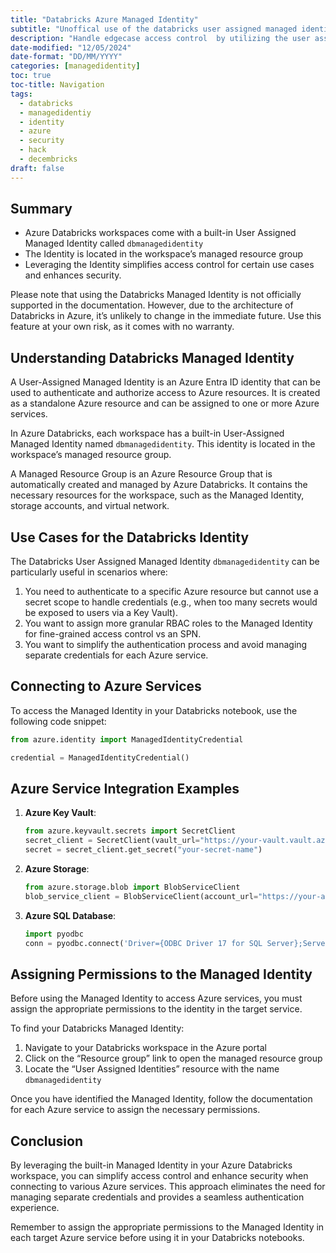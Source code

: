 ```yaml
---
title: "Databricks Azure Managed Identity"
subtitle: "Unoffical use of the databricks user assigned managed identity in Azure "
description: "Handle edgecase access control  by utilizing the user assigned Managed Identity in your Azure Databricks workspace."
date-modified: "12/05/2024"
date-format: "DD/MM/YYYY"
categories: [managedidentity]
toc: true
toc-title: Navigation
tags: 
  - databricks
  - managedidentiy
  - identity
  - azure
  - security
  - hack
  - decembricks
draft: false
---
```


## Summary

- Azure Databricks workspaces come with a built-in User Assigned Managed Identity called `dbmanagedidentity`
- The Identity is located in the workspace's managed resource group
- Leveraging the Identity simplifies access control for certain use cases and enhances security.

::: {.callout-warning title="Unofficial Feature" appearance="simple" } 
Please note that using the Databricks Managed Identity is not officially supported in the documentation. However, due to the architecture of Databricks in Azure, it's unlikely to change in the immediate future. Use this feature at your own risk, as it comes with no warranty.
:::
## Understanding Databricks Managed Identity

::: {.callout-note title="What is a User-Assigned Managed Identity?" appearance="simple" collapse="true"}
A User-Assigned Managed Identity is an Azure Entra ID identity that can be used to authenticate and authorize access to Azure resources. It is created as a standalone Azure resource and can be assigned to one or more Azure services.
:::

In Azure Databricks, each workspace has a built-in User-Assigned Managed Identity named `dbmanagedidentity`. This identity is located in the workspace's managed resource group.

::: {.callout-note title="What is a Managed Resource Group?" appearance="simple" collapse="true"}
A Managed Resource Group is an Azure Resource Group that is automatically created and managed by Azure Databricks. It contains the necessary resources for the workspace, such as the Managed Identity, storage accounts, and virtual network.
:::


## Use Cases for the Databricks Identity

The Databricks User Assigned Managed Identity `dbmanagedidentity` can be particularly useful in scenarios where:

1. You need to authenticate to a specific Azure resource but cannot use a secret scope to handle credentials (e.g., when too many secrets would be exposed to users via a Key Vault).
2. You want to assign more granular RBAC roles to the Managed Identity for fine-grained access control vs an SPN.
3. You want to simplify the authentication process and avoid managing separate credentials for each Azure service.


## Connecting to Azure Services

To access the Managed Identity in your Databricks notebook, use the following code snippet:

```python
from azure.identity import ManagedIdentityCredential

credential = ManagedIdentityCredential()
```

## Azure Service Integration Examples

1. **Azure Key Vault**:
   ```python
   from azure.keyvault.secrets import SecretClient
   secret_client = SecretClient(vault_url="https://your-vault.vault.azure.net/", credential=credential)
   secret = secret_client.get_secret("your-secret-name")
   ```

2. **Azure Storage**:
   ```python
   from azure.storage.blob import BlobServiceClient
   blob_service_client = BlobServiceClient(account_url="https://your-account.blob.core.windows.net", credential=credential)
   ```

3. **Azure SQL Database**:
   ```python
   import pyodbc
   conn = pyodbc.connect('Driver={ODBC Driver 17 for SQL Server};Server=your-server.database.windows.net;Database=your-database', authentication=pyodbc.ConnectAttr.SQL_COPT_SS_AUTH_ACCESS_TOKEN, user=credential.get_token("https://database.windows.net/.default").token)
   ```

## Assigning Permissions to the Managed Identity

::: {.callout-caution title="Important" appearance="simple" collapse="true"}
Before using the Managed Identity to access Azure services, you must assign the appropriate permissions to the identity in the target service.
:::

To find your Databricks Managed Identity:

1. Navigate to your Databricks workspace in the Azure portal
2. Click on the "Resource group" link to open the managed resource group
3. Locate the "User Assigned Identities" resource with the name `dbmanagedidentity`

Once you have identified the Managed Identity, follow the documentation for each Azure service to assign the necessary permissions.

## Conclusion

By leveraging the built-in Managed Identity in your Azure Databricks workspace, you can simplify access control and enhance security when connecting to various Azure services. This approach eliminates the need for managing separate credentials and provides a seamless authentication experience.

Remember to assign the appropriate permissions to the Managed Identity in each target Azure service before using it in your Databricks notebooks.

